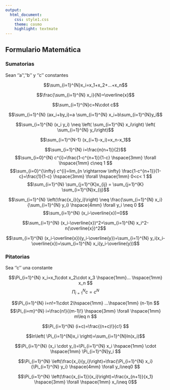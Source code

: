 ```yaml
---
output:
  html_document:
    css: style1.css
    theme: cosmo
    highlight: textmate
---
```


## Formulario Matemática {.tabset .tabset-pills}

### Sumatorias

Sean ''a'', ''b'' y ''c'' constantes


$$\sum_{i=1}^{N}x_i=x_1+x_2+...+x_n$$

$$\frac{\sum_{i=1}^{N} x_i}{N}=\overline{x}$$

$$\sum_{i=1}^{N}c=N\cdot c$$


$$\sum_{i=1}^{N} (ax_i+by_i)=a \sum_{i=1}^{N} x_i+b\sum_{i=1}^{N}y_i$$

$$\sum_{i=1}^{N} (x_i y_i) \neq \left( \sum_{i=1}^{N} x_i\right) \left( \sum_{i=1}^{N} y_i\right)$$

$$\sum_{i=1}^{N-1} (x_{i+1}-x_i)=x_n-x_1$$

$$\sum_{i=1}^{N} i=\frac{n(n+1)}{2}$$
$$\sum_{i=0}^{N} c^{i}=\frac{1-c^{n+1}}{1-c} \hspace{3mm} \forall \hspace{1mm}  c\neq 1 $$
$$\sum_{i=0}^{\infty} c^{i}=lim_{n \rightarrow \infty} \frac{1-c^{n+1}}{1-c}=\frac{1}{1-c} \hspace{3mm} \forall \hspace{1mm} 0<c< 1 $$
$$\sum_{i=1}^{N} \sum_{j=1}^{K}x_{ij} = \sum_{j=1}^{K} \sum_{i=1}^{N}x_{ij}$$

$$\sum_{i=1}^{N} \left(\frac{x_i}{y_i}\right) \neq \frac{\sum_{i=1}^{N} x_i}{\sum_{i=1}^{N} y_i} \hspace{4mm} \forall y_i \neq 0 $$
$$\sum_{i=1}^{N} (x_i-\overline{x})=0$$

$$\sum_{i=1}^{N} (x_i-\overline{x})^2=\sum_{i=1}^{N} x_i^2-n(\overline{x})^2$$

$$\sum_{i=1}^{N} (x_i-\overline{x})(y_i-\overline{y})=\sum_{i=1}^{N} y_i(x_i-\overline{x})=\sum_{i=1}^{N} x_i(y_i-\overline{y})$$


### Pitatorias
Sea ''c'' una constante

$$\Pi_{i=1}^{N} x_i=x_1\cdot x_2\cdot x_3 \hspace{1mm}... \hspace{1mm} x_n $$
$$\Pi_{i=1}^{N} c=c^{N} $$

$$\Pi_{i=1}^{N} i=n!=1\cdot 2\hspace{1mm} ...\hspace{1mm} (n-1)n $$
$$\Pi_{i=m}^{N} i=\frac{n!}{(m-1)!} \hspace{3mm} \forall \hspace{1mm} m\leq n $$

$$\Pi_{i=1}^{N} (i+c)=\frac{(n+c)!}{c!} $$

$$ln\left( \Pi_{i=1}^{N}x_i \right)=\sum_{i=1}^{N}ln(x_i)$$

$$\Pi_{i=1}^{N} (x_i \cdot y_i)=\Pi_{i=1}^{N} x_i \hspace{1mm} \cdot \hspace{1mm} \Pi_{i=1}^{N}y_i $$

$$\Pi_{i=1}^{N} \left(\frac{x_i}{y_i}\right)=\frac{\Pi_{i=1}^{N} x_i}{\Pi_{i=1}^{N} y_i} \hspace{4mm} \forall y_i\neq0 $$

$$\Pi_{i=1}^{N} \left(\frac{x_{i+1}}{x_i}\right)=\frac{x_{n+1}}{x_1} \hspace{3mm} \forall \hspace{1mm} x_i\neq 0$$



